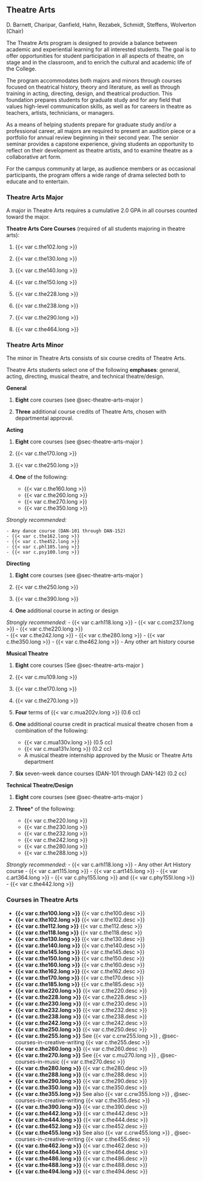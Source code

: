 ## Theatre Arts

D. Barnett, Charipar, Ganfield, Hahn, Rezabek, Schmidt, Steffens, Wolverton (Chair)

The Theatre Arts program is designed to provide a balance between academic and experiential learning for all interested students. The goal is to offer opportunities for student participation in all aspects of theatre, on stage and in the classroom, and to enrich the cultural and academic life of the College. 

The program accommodates both majors and minors through courses focused on theatrical history, theory and literature, as well as through training in acting, directing, design, and theatrical production. This foundation prepares students for graduate study and for any field that values high-level communication skills, as well as for careers in theatre as teachers, artists, technicians, or managers. 

As a means of helping students prepare for graduate study and/or a professional career, all majors are required to present an audition piece or a portfolio for annual review beginning in their second year. The senior seminar provides a capstone experience, giving students an opportunity to reflect on their development as theatre artists, and to examine theatre as a collaborative art form. 

For the campus community at large, as audience members or as occasional participants, the program offers a wide range of drama selected both to educate and to entertain. 

### Theatre Arts Major {#sec-theatre-arts-major}

A major in Theatre Arts requires a cumulative 2.0 GPA in all courses counted toward the major.

**Theatre Arts Core Courses** (required of all students majoring in theatre arts):

1. {{< var c.the102.long >}} 

2. {{< var c.the130.long >}}
 
3. {{< var c.the140.long >}} 

4. {{< var c.the150.long >}} 

5. {{< var c.the228.long >}}
 
6. {{< var c.the238.long >}} 

7. {{< var c.the290.long >}} 

8. {{< var c.the464.long >}} 

### Theatre Arts Minor 
The minor in Theatre Arts consists of six course credits of Theatre Arts. 

Theatre Arts students select one of the following **emphases**: general, acting, directing, musical theatre, and technical theatre/design.

**General**

1. **Eight** core courses (see @sec-theatre-arts-major )

2. **Three** additional course credits of Theatre Arts, chosen with departmental approval. 

**Acting**

1. **Eight** core courses (see @sec-theatre-arts-major )

2. {{< var c.the170.long >}} 
 
3. {{< var c.the250.long >}} 

4. **One** of the following:
	- {{< var c.the160.long >}} 
	- {{< var c.the260.long >}} 
	- {{< var c.the270.long >}} 
	- {{< var c.the350.long >}}
 
*Strongly recommended:*

	- Any dance course (DAN-101 through DAN-152)
	- {{< var c.the162.long >}} 
	- {{< var c.the452.long >}} 
	- {{< var c.phl105.long >}} 
	- {{< var c.psy100.long >}} 

**Directing**

1. **Eight** core courses (see @sec-theatre-arts-major )

2. {{< var c.the250.long >}} 

3. {{< var c.the390.long >}} 

4. **One** additional course in acting or design

*Strongly recommended:*
	- {{< var c.arh118.long >}} 
	- {{< var c.com237.long >}}
	- {{< var c.the220.long >}}  
	- {{< var c.the242.long >}} 
	- {{< var c.the280.long >}} 
	- {{< var c.the350.long >}} 
	- {{< var c.the462.long >}}
	- Any other art history course 

**Musical Theatre**

1. **Eight** core courses (See @sec-theatre-arts-major )

2. {{< var c.mu109.long >}} 

3. {{< var c.the170.long >}} 

4. {{< var c.the270.long >}} 

5. **Four** terms of {{< var c.mua202v.long >}} (0.6 cc) 

6. **One** additional course credit in practical musical theatre chosen from a combination of the following:
	- {{< var c.mua130v.long >}} (0.5 cc)
	- {{< var c.mua131v.long >}} (0.2 cc)
	- A musical theatre internship approved by the Music or Theatre Arts department

7. **Six** seven-week dance courses (DAN-101 through DAN-142) (0.2 cc)

**Technical Theatre/Design** 

1. **Eight** core courses (see @sec-theatre-arts-major )

2. **Three*** of the following: 
	- {{< var c.the220.long >}} 
	- {{< var c.the230.long >}} 
	- {{< var c.the232.long >}} 
	- {{< var c.the242.long >}} 
	- {{< var c.the280.long >}}
	- {{< var c.the288.long >}} 

*Strongly recommended:* 
	- {{< var c.arh118.long >}} 
	- Any other Art History course 
	- {{< var c.art115.long >}} 
	- {{< var c.art145.long >}} 
	- {{< var c.art364.long >}} 
	- {{< var c.phy155.long >}} and {{< var c.phy155l.long >}}  
	- {{< var c.the442.long >}} 

### Courses in Theatre Arts {#sec-courses-in-theatre-arts}

- **{{< var c.the100.long >}}**
  {{< var c.the100.desc >}}  
- **{{< var c.the102.long >}}**
  {{< var c.the102.desc >}}
- **{{< var c.the112.long >}}**
  {{< var c.the112.desc >}}  
- **{{< var c.the118.long >}}**
  {{< var c.the118.desc >}}
- **{{< var c.the130.long >}}**
  {{< var c.the130.desc >}}  
- **{{< var c.the140.long >}}**
  {{< var c.the140.desc >}}
- **{{< var c.the145.long >}}**
  {{< var c.the145.desc >}}  
- **{{< var c.the150.long >}}**
  {{< var c.the150.desc >}}
- **{{< var c.the160.long >}}**
  {{< var c.the160.desc >}}  
- **{{< var c.the162.long >}}**
  {{< var c.the162.desc >}}
- **{{< var c.the170.long >}}**
  {{< var c.the170.desc >}}  
- **{{< var c.the185.long >}}**
  {{< var c.the185.desc >}}
- **{{< var c.the220.long >}}**
  {{< var c.the220.desc >}}  
- **{{< var c.the228.long >}}**
  {{< var c.the228.desc >}}
- **{{< var c.the230.long >}}**
  {{< var c.the230.desc >}}  
- **{{< var c.the232.long >}}**
  {{< var c.the232.desc >}}
- **{{< var c.the238.long >}}**
  {{< var c.the238.desc >}}  
- **{{< var c.the242.long >}}**
  {{< var c.the242.desc >}}
- **{{< var c.the250.long >}}**
  {{< var c.the250.desc >}}  
- **{{< var c.the255.long >}}**
See {{< var c.crw255.long >}} , @sec-courses-in-creative-writing
  {{< var c.the255.desc >}}
- **{{< var c.the260.long >}}**
  {{< var c.the260.desc >}}  
- **{{< var c.the270.long >}}**
See {{< var c.mu270.long >}} , @sec-courses-in-music
  {{< var c.the270.desc >}}
- **{{< var c.the280.long >}}**
  {{< var c.the280.desc >}}  
- **{{< var c.the288.long >}}**
  {{< var c.the288.desc >}}
- **{{< var c.the290.long >}}**
  {{< var c.the290.desc >}}  
- **{{< var c.the350.long >}}**
  {{< var c.the350.desc >}}
- **{{< var c.the355.long >}}**
See also {{< var c.crw355.long >}} , @sec-courses-in-creative-writing
  {{< var c.the355.desc >}}  
- **{{< var c.the390.long >}}**
  {{< var c.the390.desc >}}
- **{{< var c.the442.long >}}**
  {{< var c.the442.desc >}}  
- **{{< var c.the444.long >}}**
  {{< var c.the444.desc >}}
- **{{< var c.the452.long >}}**
  {{< var c.the452.desc >}}  
- **{{< var c.the455.long >}}**
See also {{< var c.crw455.long >}} , @sec-courses-in-creative-writing
  {{< var c.the455.desc >}}
- **{{< var c.the462.long >}}**
  {{< var c.the462.desc >}}  
- **{{< var c.the464.long >}}**
  {{< var c.the464.desc >}}
- **{{< var c.the486.long >}}**
  {{< var c.the486.desc >}}  
- **{{< var c.the488.long >}}**
  {{< var c.the488.desc >}}
- **{{< var c.the494.long >}}**
  {{< var c.the494.desc >}} 

